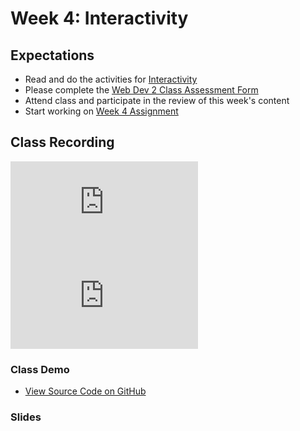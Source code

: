 # Week 4: Interactivity

## Expectations

- Read and do the activities for [Interactivity](/week-4/interactivity)
- Please complete the [Web Dev 2 Class Assessment Form](https://forms.office.com/r/1gVxNRWTPs)
- Attend class and participate in the review of this week's content
- Start working on [Week 4 Assignment](/week-4/assignment)

## Class Recording

<iframe
  style={{ width: "100%", aspectRatio: "16/9" }}
  src="https://www.youtube.com/embed/Ysm7AMwEFYo?si=KQvI_MEQpCwKiABB"
  title="YouTube video player"
  frameborder="0"
  allow="accelerometer; autoplay; clipboard-write; encrypted-media; gyroscope; picture-in-picture; web-share"
  allowFullScreen="allowFullScreen"
></iframe>

<iframe
  style={{ width: "100%", aspectRatio: "16/9" }}
  src="https://www.youtube.com/embed/q0Ntgl6yrbQ?si=TmoaWnTNDTReIjgF"
  title="YouTube video player"
  frameborder="0"
  allow="accelerometer; autoplay; clipboard-write; encrypted-media; gyroscope; picture-in-picture; web-share"
  allowFullScreen="allowFullScreen"
></iframe>

### Class Demo

- [View Source Code on GitHub](https://github.com/warsylewicz/webdev2-demos/tree/master/app/week-4)

### Slides


<Slideshow file="/week-4/slides" />
